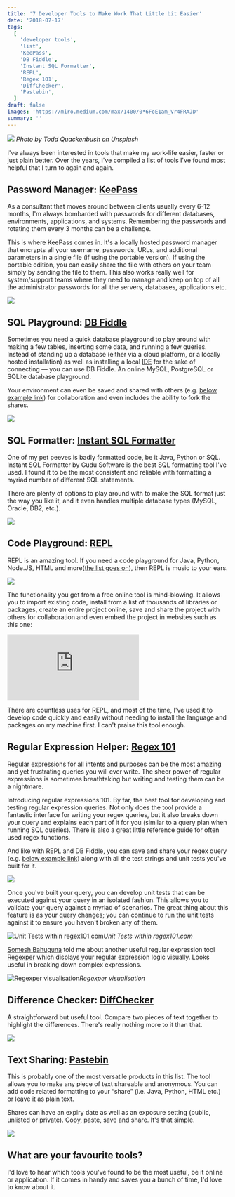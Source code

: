 ```yaml
---
title: '7 Developer Tools to Make Work That Little bit Easier'
date: '2018-07-17'
tags:
  [
    'developer tools',
    'list',
    'KeePass',
    'DB Fiddle',
    'Instant SQL Formatter',
    'REPL',
    'Regex 101',
    'DiffChecker',
    'Pastebin',
  ]
draft: false
images: 'https://miro.medium.com/max/1400/0*6FoE1am_Vr4FRAJD'
summary: ''
---
```


![](https://miro.medium.com/max/1400/0*6FoE1am_Vr4FRAJD)
_Photo by Todd Quackenbush on Unsplash_

I've always been interested in tools that make my work-life easier, faster or just plain better. Over the years, I've compiled a list of tools I've found most helpful that I turn to again and again.

## Password Manager: [KeePass](https://keepass.info/)

As a consultant that moves around between clients usually every 6-12 months, I'm always bombarded with passwords for different databases, environments, applications, and systems. Remembering the passwords and rotating them every 3 months can be a challenge.

This is where KeePass comes in. It's a locally hosted password manager that encrypts all your username, passwords, URLs, and additional parameters in a single file (if using the portable version). If using the portable edition, you can easily share the file with others on your team simply by sending the file to them. This also works really well for system/support teams where they need to manage and keep on top of all the administrator passwords for all the servers, databases, applications etc.

![](https://cdn-images-1.medium.com/max/2000/0*7lQ4OD-IrAJ-roGO.png)

## SQL Playground: [DB Fiddle](https://www.db-fiddle.com/)

Sometimes you need a quick database playground to play around with making a few tables, inserting some data, and running a few queries. Instead of standing up a database (either via a cloud platform, or a locally hosted installation) as well as installing a local [IDE](https://en.wikipedia.org/wiki/Integrated_development_environment) for the sake of connecting — you can use DB Fiddle. An online MySQL, PostgreSQL or SQLite database playground.

Your environment can even be saved and shared with others (e.g. [below example link](https://www.db-fiddle.com/f/kyaXR8R7ysPvyYnUSuWnMB/0)) for collaboration and even includes the ability to fork the shares.

![](https://cdn-images-1.medium.com/max/5332/1*g1EiXQ_a0wHVt-RNnJSU8w.png)

## SQL Formatter: [Instant SQL Formatter](http://www.dpriver.com/pp/sqlformat.htm)

One of my pet peeves is badly formatted code, be it Java, Python or SQL. Instant SQL Formatter by Gudu Software is the best SQL formatting tool I've used. I found it to be the most consistent and reliable with formatting a myriad number of different SQL statements.

There are plenty of options to play around with to make the SQL format just the way you like it, and it even handles multiple database types (MySQL, Oracle, DB2, etc.).

![](https://cdn-images-1.medium.com/max/5332/1*74ob9msHr8D_dlpRp2Xbrw.png)

## Code Playground: [REPL](https://repl.it/)

REPL is an amazing tool. If you need a code playground for Java, Python, Node.JS, HTML and more([the list goes on](https://repl.it/languages)), then REPL is music to your ears.

![](https://cdn-images-1.medium.com/max/5332/1*RcME4YPpA8n593Rz6oWOaA.png)

The functionality you get from a free online tool is mind-blowing. It allows you to import existing code, install from a list of thousands of libraries or packages, create an entire project online, save and share the project with others for collaboration and even embed the project in websites such as this one:

<iframe src="https://medium.com/media/d80b1b036fa57154ee5068e7ea5b2895" frameborder="0"></iframe>

There are countless uses for REPL, and most of the time, I've used it to develop code quickly and easily without needing to install the language and packages on my machine first. I can't praise this tool enough.

## Regular Expression Helper: [Regex 101](https://regex101.com/)

Regular expressions for all intents and purposes can be the most amazing and yet frustrating queries you will ever write. The sheer power of regular expressions is sometimes breathtaking but writing and testing them can be a nightmare.

Introducing regular expressions 101. By far, the best tool for developing and testing regular expression queries. Not only does the tool provide a fantastic interface for writing your regex queries, but it also breaks down your query and explains each part of it for you (similar to a query plan when running SQL queries). There is also a great little reference guide for often used regex functions.

And like with REPL and DB Fiddle, you can save and share your regex query (e.g. [below example link](https://regex101.com/r/nq07h1/4)) along with all the test strings and unit tests you've built for it.

![](https://cdn-images-1.medium.com/max/5332/1*inyQkeN3x1PtwdfuHPR8Qg.png)

Once you've built your query, you can develop unit tests that can be executed against your query in an isolated fashion. This allows you to validate your query against a myriad of scenarios. The great thing about this feature is as your query changes; you can continue to run the unit tests against it to ensure you haven't broken any of them.

![Unit Tests within regex101.com](https://cdn-images-1.medium.com/max/5332/1*PP5EMVjZw2BisEYxklazcg.png)_Unit Tests within regex101.com_

[Somesh Bahuguna](undefined) told me about another useful regular expression tool [Regexper](https://regexper.com/) which displays your regular expression logic visually. Looks useful in breaking down complex expressions.

![Regexper visualisation](https://cdn-images-1.medium.com/max/2000/1*UdK3lE8wD83SHJSu-Gj5xA.png)_Regexper visualisation_

## Difference Checker: [DiffChecker](https://www.diffchecker.com/)

A straightforward but useful tool. Compare two pieces of text together to highlight the differences. There's really nothing more to it than that.

![](https://cdn-images-1.medium.com/max/5332/1*VOMPxKriRTMJWIN8s1Qb7Q.png)

## Text Sharing: [Pastebin](https://pastebin.com/)

This is probably one of the most versatile products in this list. The tool allows you to make any piece of text shareable and anonymous. You can add code related formatting to your “share” (i.e. Java, Python, HTML etc.) or leave it as plain text.

Shares can have an expiry date as well as an exposure setting (public, unlisted or private). Copy, paste, save and share. It's that simple.

![](https://cdn-images-1.medium.com/max/5332/1*qMEh-wDmAIZxr3bjovTBEQ.png)

## What are your favourite tools?

I'd love to hear which tools you've found to be the most useful, be it online or application. If it comes in handy and saves you a bunch of time, I'd love to know about it.
